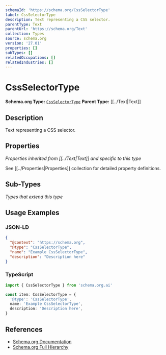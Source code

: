 ```yaml
---
schemaId: 'https://schema.org/CssSelectorType'
label: CssSelectorType
description: Text representing a CSS selector.
parentType: Text
parentUrl: 'https://schema.org/Text'
collection: Types
source: schema.org
version: '27.01'
properties: []
subTypes: []
relatedOccupations: []
relatedIndustries: []
---
```

# CssSelectorType

**Schema.org Type:** [`CssSelectorType`](https://schema.org/CssSelectorType)
**Parent Type:** [[../Text|Text]]

## Description

Text representing a CSS selector.

## Properties

*Properties inherited from [[../Text|Text]] and specific to this type*

See [[../Properties|Properties]] collection for detailed property definitions.

## Sub-Types

*Types that extend this type*

## Usage Examples

### JSON-LD

```json
{
  "@context": "https://schema.org",
  "@type": "CssSelectorType",
  "name": "Example CssSelectorType",
  "description": "Description here"
}
```

### TypeScript

```typescript
import { CssSelectorType } from 'schema.org.ai'

const item: CssSelectorType = {
  '@type': 'CssSelectorType',
  name: 'Example CssSelectorType',
  description: 'Description here',
}
```

## References

- [Schema.org Documentation](https://schema.org/CssSelectorType)
- [Schema.org Full Hierarchy](https://schema.org/docs/full.html)
